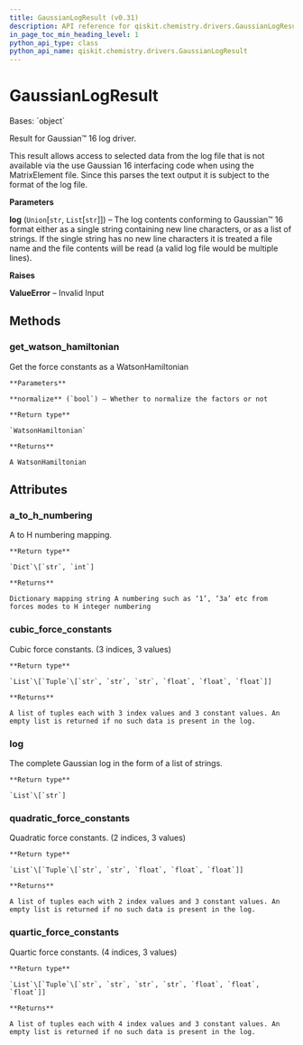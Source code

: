 ```yaml
---
title: GaussianLogResult (v0.31)
description: API reference for qiskit.chemistry.drivers.GaussianLogResult in qiskit v0.31
in_page_toc_min_heading_level: 1
python_api_type: class
python_api_name: qiskit.chemistry.drivers.GaussianLogResult
---
```


# GaussianLogResult

<Class id="qiskit.chemistry.drivers.GaussianLogResult" isDedicatedPage={true} github="https://github.com/qiskit-community/qiskit-aqua/tree/stable/0.9/qiskit/chemistry/drivers/gaussiand/gaussian_log_result.py" signature="GaussianLogResult(log)" modifiers="class">
  Bases: `object`

  Result for Gaussian™ 16 log driver.

  This result allows access to selected data from the log file that is not available via the use Gaussian 16 interfacing code when using the MatrixElement file. Since this parses the text output it is subject to the format of the log file.

  **Parameters**

  **log** (`Union`\[`str`, `List`\[`str`]]) – The log contents conforming to Gaussian™ 16 format either as a single string containing new line characters, or as a list of strings. If the single string has no new line characters it is treated a file name and the file contents will be read (a valid log file would be multiple lines).

  **Raises**

  **ValueError** – Invalid Input

  ## Methods

  <span id="qiskit-chemistry-drivers-gaussianlogresult-get-watson-hamiltonian" />

  ### get\_watson\_hamiltonian

  <Function id="qiskit.chemistry.drivers.GaussianLogResult.get_watson_hamiltonian" signature="GaussianLogResult.get_watson_hamiltonian(normalize=True)">
    Get the force constants as a WatsonHamiltonian

    **Parameters**

    **normalize** (`bool`) – Whether to normalize the factors or not

    **Return type**

    `WatsonHamiltonian`

    **Returns**

    A WatsonHamiltonian
  </Function>

  ## Attributes

  ### a\_to\_h\_numbering

  <Attribute id="qiskit.chemistry.drivers.GaussianLogResult.a_to_h_numbering">
    A to H numbering mapping.

    **Return type**

    `Dict`\[`str`, `int`]

    **Returns**

    Dictionary mapping string A numbering such as ‘1’, ‘3a’ etc from forces modes to H integer numbering
  </Attribute>

  ### cubic\_force\_constants

  <Attribute id="qiskit.chemistry.drivers.GaussianLogResult.cubic_force_constants">
    Cubic force constants. (3 indices, 3 values)

    **Return type**

    `List`\[`Tuple`\[`str`, `str`, `str`, `float`, `float`, `float`]]

    **Returns**

    A list of tuples each with 3 index values and 3 constant values. An empty list is returned if no such data is present in the log.
  </Attribute>

  ### log

  <Attribute id="qiskit.chemistry.drivers.GaussianLogResult.log">
    The complete Gaussian log in the form of a list of strings.

    **Return type**

    `List`\[`str`]
  </Attribute>

  ### quadratic\_force\_constants

  <Attribute id="qiskit.chemistry.drivers.GaussianLogResult.quadratic_force_constants">
    Quadratic force constants. (2 indices, 3 values)

    **Return type**

    `List`\[`Tuple`\[`str`, `str`, `float`, `float`, `float`]]

    **Returns**

    A list of tuples each with 2 index values and 3 constant values. An empty list is returned if no such data is present in the log.
  </Attribute>

  ### quartic\_force\_constants

  <Attribute id="qiskit.chemistry.drivers.GaussianLogResult.quartic_force_constants">
    Quartic force constants. (4 indices, 3 values)

    **Return type**

    `List`\[`Tuple`\[`str`, `str`, `str`, `str`, `float`, `float`, `float`]]

    **Returns**

    A list of tuples each with 4 index values and 3 constant values. An empty list is returned if no such data is present in the log.
  </Attribute>
</Class>


